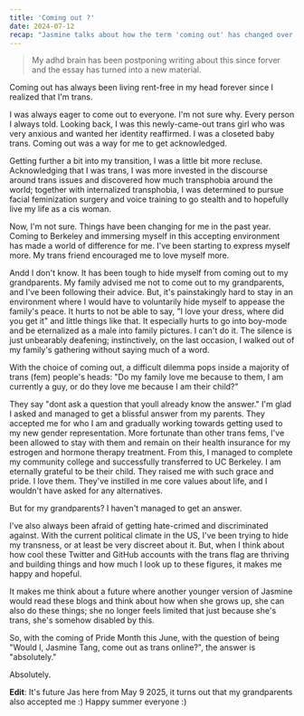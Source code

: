 ```yaml
---
title: 'Coming out ?'
date: 2024-07-12
recap: "Jasmine talks about how the term 'coming out' has changed over the years for her."
---
```


> My adhd brain has been postponing writing about this since forver and the essay has turned into a new material.

Coming out has always been living rent-free in my head forever since I realized that I'm trans.

I was always eager to come out to everyone.
I'm not sure why.
Every person I always told.
Looking back, I was this newly-came-out trans girl who was very anxious and wanted her identity reaffirmed.
I was a closeted baby trans. Coming out was a way for me to get acknowledged.

Getting further a bit into my transition, I was a little bit more recluse. Acknowledging
that I was trans, I was more invested in the discourse around trans issues and discovered how much
transphobia around the world; together with internalized transphobia, I was determined to pursue facial feminization
surgery and voice training to go stealth and to hopefully live my life as a cis woman.

Now, I'm not sure. Things have been changing for me in the past year. Coming to Berkeley and immersing myself in this
accepting environment has made a world of difference for me. I've been starting to express myself more. My trans
friend encouraged me to love myself more.

Andd I don't know. It has been tough to hide myself from coming out to my grandparents.
My family advised me not to come out to my grandparents, and I've been following their advice.
But, it's painstakingly hard to stay in an environment where I would have to voluntarily hide myself to appease the
family's peace. It hurts to not be able to say, "I love your dress, where did you get it" and little things like that.
It
especially hurts to go into boy-mode and be eternalized as a male into family pictures. I can't do it.
The silence is just unbearably deafening; instinctively,
on the last occasion,
I walked out of my family's gathering without saying much of a word.

With the choice of coming out, a difficult dilemma pops inside a majority of trans (fem) people's heads: "Do my family love me
because to them, I am currently a guy, or do they love me because I am their child?"

They say "dont ask a question that youll already know the answer." I'm glad I asked and managed to get a blissful answer from my parents. They accepted me for who I am and gradually working towards
getting used to my new gender representation. More fortunate than other trans fems, I've been allowed to stay with them
and remain on their health insurance for my estrogen and hormone therapy treatment.  From this, I managed to
complete my community college and successfully transferred to UC Berkeley. I am eternally grateful to be their child.
They raised me with such grace and pride.
I love them. They've instilled in me core values about life, and I wouldn't have asked for any alternatives.


But
for my
grandparents? I haven't
managed to
get an answer.

I've also always been afraid of getting hate-crimed and discriminated against. With the current political climate
in the
US, I've been trying to hide my transness, or at least be very discreet about it. But, when I think about
how cool these Twitter and GitHub accounts with the trans flag are thriving
and building things and how much I look up to these figures, it makes me happy and hopeful.

It makes me think about a future where another younger version of Jasmine would read these blogs and think
about how when she grows up, she can also do these things; she no longer feels limited that just because she's trans,
she's somehow disabled by this.

So, with the coming of Pride Month this June, with
the question of being "Would I, Jasmine Tang, come out as trans online?", the answer is "absolutely."

Absolutely.

**Edit**: It's future Jas here from May 9 2025, it turns out that my grandparents also accepted me :) Happy summer everyone :)